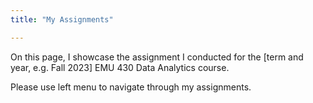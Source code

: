 ```yaml
---
title: "My Assignments"

---
```


On this page, I showcase the assignment I conducted for the [term and year, e.g. Fall 2023] EMU 430 Data Analytics course.

Please use left menu to navigate through my assignments.




